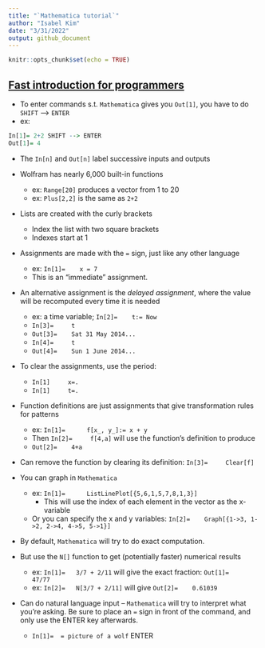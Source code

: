 ```yaml
---
title: "`Mathematica tutorial`"
author: "Isabel Kim"
date: "3/31/2022"
output: github_document
---
```


```r
knitr::opts_chunk$set(echo = TRUE)
```

## [Fast introduction for programmers](https://www.wolfram.com/language/fast-introduction-for-programmers/en/)

* To enter commands s.t. `Mathematica` gives you `Out[1]`, you have to do `SHIFT` --> `ENTER`
* ex:
```r
In[1]= 2+2 SHIFT --> ENTER
Out[1]= 4
```
  + The `In[n]` and `Out[n]` label successive inputs and outputs
* Wolfram has nearly 6,000 built-in functions 
  + ex: `Range[20]` produces a vector from 1 to 20
  + ex: `Plus[2,2]` is the same as `2+2`
  
* Lists are created with the curly brackets 
  + Index the list with two square brackets
  + Indexes start at 1

* Assignments are made with the `=` sign, just like any other language
  + ex: `In[1]=    x = 7`
  + This is an "immediate" assignment.
* An alternative assignment is the *delayed assignment*, where the value will be recomputed every time it is needed
  + ex: a time variable; `In[2]=    t:= Now`
  + `In[3]=     t`
  + `Out[3]=    Sat 31 May 2014...`
  + `In[4]=     t`
  + `Out[4]=    Sun 1 June 2014...`
* To clear the assignments, use the period:
  + `In[1]     x=. `
  + `In[1]     t=. `

* Function definitions are just assignments that give transformation rules for patterns
  + ex: `In[1]=      f[x_, y_]:= x + y`
  + Then `In[2]=     f[4,a]` will use the function's definition to produce
  + `Out[2]=    4+a`
* Can remove the function by clearing its definition: `In[3]=     Clear[f]`


* You can graph in `Mathematica`
  + ex: `In[1]=      ListLinePlot[{5,6,1,5,7,8,1,3}]`
    * This will use the index of each element in the vector as the x-variable
  + Or you can specify the x and y variables: `In[2]=    Graph[{1->3, 1->2, 2->4, 4->5, 5->1}]`

* By default, `Mathematica` will try to do exact computation. 
* But use the `N[]` function to get (potentially faster) numerical results
  + ex: `In[1]=   3/7 + 2/11` will give the exact fraction: `Out[1]=    47/77`
  + ex: `In[2]=   N[3/7 + 2/11]` will give `Out[2]=    0.61039`

* Can do natural language input -- `Mathematica` will try to interpret what you're asking. Be sure to place an `=` sign in front of the command, and only use the ENTER key afterwards.
  + `In[1]=  = picture of a wolf` ENTER
  
  
  
  